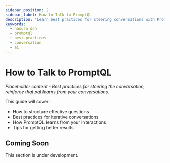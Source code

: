 ```yaml
---
sidebar_position: 2
sidebar_label: How to Talk to PromptQL
description: "Learn best practices for steering conversations with PromptQL and how it learns from your interactions."
keywords:
  - hasura ddn
  - promptql
  - best practices
  - conversation
  - ai
---
```


# How to Talk to PromptQL

*Placeholder content - Best practices for steering the conversation, reinforce that pql learns from your conversations.*

This guide will cover:
- How to structure effective questions
- Best practices for iterative conversations
- How PromptQL learns from your interactions
- Tips for getting better results

## Coming Soon

This section is under development.
